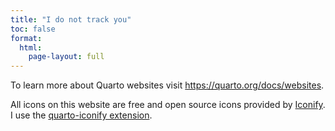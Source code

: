 ```yaml
---
title: "I do not track you"
toc: false
format:
  html: 
    page-layout: full
---
```


To learn more about Quarto websites visit <https://quarto.org/docs/websites>.


All icons on this website are free and open source icons provided by [Iconify](https://icon-sets.iconify.design/). I use the [quarto-iconify extension](https://github.com/mcanouil/quarto-iconify).